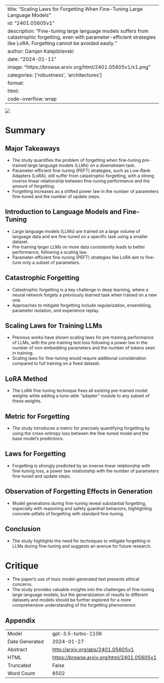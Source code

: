 
---
title: "Scaling Laws for Forgetting When Fine-Tuning Large Language Models"
id: "2401.05605v1"
description: "Fine-tuning large language models suffers from catastrophic forgetting, even with parameter-efficient strategies like LoRA. Forgetting cannot be avoided easily."
author: Damjan Kalajdzievski
date: "2024-01-11"
image: "https://browse.arxiv.org/html/2401.05605v1/x1.png"
categories: ['robustness', 'architectures']
format:
  html:
    code-overflow: wrap
---

![](https://browse.arxiv.org/html/2401.05605v1/x1.png)

# Summary

## Major Takeaways
- The study quantifies the problem of forgetting when fine-tuning pre-trained large language models (LLMs) on a downstream task.
- Parameter-efficient fine-tuning (PEFT) strategies, such as Low-Rank Adapters (LoRA), still suffer from catastrophic forgetting, with a strong inverse linear relationship between fine-tuning performance and the amount of forgetting.
- Forgetting increases as a shifted power law in the number of parameters fine-tuned and the number of update steps.

## Introduction to Language Models and Fine-Tuning
- Large language models (LLMs) are trained on a large volume of language data and are fine-tuned on a specific task using a smaller dataset.
- Pre-training larger LLMs on more data consistently leads to better performance, following a scaling law.
- Parameter-efficient fine-tuning (PEFT) strategies like LoRA aim to fine-tune only a subset of parameters.

## Catastrophic Forgetting
- Catastrophic forgetting is a key challenge in deep learning, where a neural network forgets a previously learned task when trained on a new one.
- Approaches to mitigate forgetting include regularization, ensembling, parameter isolation, and experience replay.

## Scaling Laws for Training LLMs
- Previous works have shown scaling laws for pre-training performance of LLMs, with the pre-training test loss following a power law in the number of non-embedding parameters and the number of tokens seen in training.
- Scaling laws for fine-tuning would require additional consideration compared to full training on a fixed dataset.

## LoRA Method
- The LoRA fine-tuning technique fixes all existing pre-trained model weights while adding a tune-able “adapter” module to any subset of these weights.

## Metric for Forgetting
- The study introduces a metric for precisely quantifying forgetting by using the cross-entropy loss between the fine-tuned model and the base model’s predictions.

## Laws for Forgetting
- Forgetting is strongly predicted by an inverse linear relationship with fine-tuning loss, a power law relationship with the number of parameters fine-tuned and update steps.

## Observation of Forgetting Effects in Generation
- Model generations during fine-tuning reveal substantial forgetting, especially with reasoning and safety guardrail behaviors, highlighting concrete pitfalls of forgetting with standard fine-tuning.

## Conclusion
- The study highlights the need for techniques to mitigate forgetting in LLMs during fine-tuning and suggests an avenue for future research.

# Critique
- The paper's use of toxic model-generated text presents ethical concerns.
- The study provides valuable insights into the challenges of fine-tuning large language models, but the generalization of results to different datasets and models should be further explored for a more comprehensive understanding of the forgetting phenomenon.

## Appendix

|          |          |
|----------|----------|
| Model     | gpt-3.5-turbo-1106       |
| Date Generated     | 2024-01-27       |
| Abstract | [http://arxiv.org/abs/2401.05605v1](http://arxiv.org/abs/2401.05605v1)        |
| HTML     | [https://browse.arxiv.org/html/2401.05605v1](https://browse.arxiv.org/html/2401.05605v1)       |
| Truncated       | False       |
| Word Count       | 8502       |
